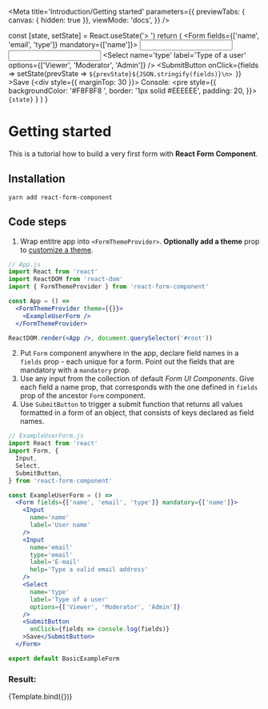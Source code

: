 
<Meta
  title='Introduction/Getting started'
  parameters={{
    previewTabs: { canvas: { hidden: true }},
    viewMode: 'docs',
  }}
/>

  const [state, setState] = React.useState('> ')
  return (
    <Form fields={['name', 'email', 'type']} mandatory={['name']}>
      <Input
        name='name'
        label='User name'
      />
      <Input
        name='email'
        type='email'
        label='E-mail'
        help='Type a valid email address'
      />
      <Select
        name='type'
        label='Type of a user'
        options={['Viewer', 'Moderator', 'Admin']}
      />
      <SubmitButton
        onClick={fields => setState(prevState => `${prevState}${JSON.stringify(fields)}\n> `)}
      >Save</SubmitButton>
      {<div style={{ marginTop: 30 }}>
          Console: <pre style={{
            backgroundColor: '#F8F8F8 ',
            border: '1px solid #EEEEEE',
            padding: 20,
          }}><code>{state}</code></pre>
        </div>
      }
    </Form>
  )
}

# Getting started

This is a tutorial how to build a very first form with **React Form Component**.

## Installation

```
yarn add react-form-component
```


## Code steps

1. Wrap entitre app into `<FormThemeProvider>`. **Optionally add a theme** prop to [customize a theme](?path=/docs/docs-theming--page).

```jsx
// App.js
import React from 'react'
import ReactDOM from 'react-dom'
import { FormThemeProvider } from 'react-form-component'

const App = () =>
  <FormThemeProvider theme={{}}>
    <ExampleUserForm />
  </FormThemeProvider>

ReactDOM.render(<App />, document.querySelector('#root'))
```

2. Put `Form` component anywhere in the app, declare field names in a `fields` prop - each unique for a form. Point out the fields that are mandatory with a `mandatory` prop.
3. Use any input from the collection of default _Form UI Components_. Give each field a name prop, that corresponds with the one defined in `fields` prop of the ancestor `Form` component.
4. Use `SubmitButton` to trigger a submit function that returns all values formatted in a form of an object, that consists of keys declared as field names.

```jsx
// ExampleUserForm.js
import React from 'react'
import Form, {
  Input,
  Select,
  SubmitButton,
} from 'react-form-component'

const ExampleUserForm = () =>
  <Form fields={['name', 'email', 'type']} mandatory={['name']}>
    <Input
      name='name'
      label='User name'
    />
    <Input
      name='email'
      type='email'
      label='E-mail'
      help='Type a valid email address'
    />
    <Select
      name='type'
      label='Type of a user'
      options={['Viewer', 'Moderator', 'Admin']}
    />
    <SubmitButton
      onClick={fields => console.log(fields)}
    >Save</SubmitButton>
  </Form>

export default BasicExampleForm
```

### Result:

<Canvas withSource='none'>
  <Story
    name='Getting started'
  >
    {Template.bind({})}
  </Story>
</Canvas>
